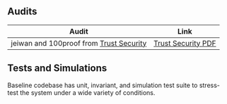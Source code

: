 ## Audits
| Audit | Link |
| -------- | -------- |
| jeiwan and 100proof from [Trust Security](https://www.trust-security.xyz/) | [Trust Security PDF](/assets/audit_trust_security.pdf) |


## Tests and Simulations
Baseline codebase has unit, invariant, and simulation test suite to stress-test the system under a wide variety of conditions.